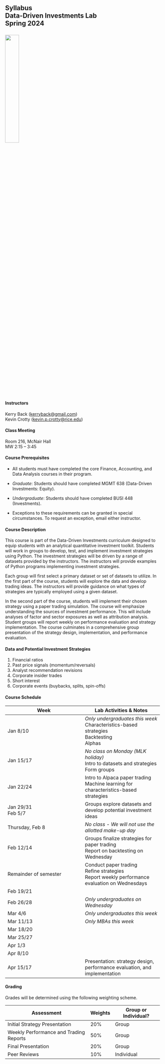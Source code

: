 
## Syllabus<br>Data-Driven Investments Lab<br>Spring 2024<br><br>![](images/RiceBusiness-transparent-logo-sm.png){width=30%} 


#### Instructors

Kerry Back (<a href="mailto:kerryback@gmail.com">kerryback@gmail.com</a>)<br>
Kevin Crotty (<a href="mailto:kevin.p.crotty@rice.edu">kevin.p.crotty@rice.edu</a>)

#### Class Meeting

Room 216, McNair Hall<br>
MW 2:15 -- 3:45

#### Course Prerequisites

- All students must have completed the core Finance, Accounting, and Data Analysis courses in their program.  

- *Graduate*: Students should have completed MGMT 638 (Data-Driven Investments: Equity).

- *Undergraduate*: Students should have completed BUSI 448 (Investments).

- Exceptions to these requirements can be granted in special circumstances.  To request an exception, email either instructor.

#### Course Description

This course is part of the Data-Driven Investments curriculum designed to equip students with an
analytical quantitative investment toolkit. Students will work in groups to develop, test, and implement
investment strategies using Python. The investment strategies will be driven by a range of datasets
provided by the instructors. The instructors will provide examples of Python programs implementing
investment strategies.

Each group will first select a primary dataset or set of datasets to utilize. In the first part of the course,
students will explore the data and develop trading ideas. The instructors will provide guidance on what
types of strategies are typically employed using a given dataset.

In the second part of the course, students will implement their chosen strategy using a paper trading
simulation. The course will emphasize understanding the sources of investment performance. This will
include analyses of factor and sector exposures as well as attribution analysis. Student groups will report
weekly on performance evaluation and strategy implementation. The course culminates in a
comprehensive group presentation of the strategy design, implementation, and performance evaluation.

#### Data and Potential Investment Strategies

1. Financial ratios
2. Past price signals (momentum/reversals)
3. Analyst recommendation revisions
4. Corporate insider trades
5. Short interest
6. Corporate events (buybacks, splits, spin-offs)

#### Course Schedule

| Week  | Lab Activities & Notes  |
|--------|--------|
| Jan 8/10  | *Only undergraduates this week*<br>Characteristics-based strategies<br>Backtesting<br>Alphas   |
| Jan 15/17   | *No class on Monday (MLK holiday)*<br>Intro to datasets and strategies<br>Form groups   |
| Jan 22/24 | Intro to Alpaca paper trading<br>Machine learning for characteristics-based strategies   |
| Jan 29/31<br>Feb 5/7 | Groups explore datasets and develop potential investment ideas|
| Thursday, Feb 8 | *No class - We will not use the allotted make-up day*|
| Feb 12/14 | Groups finalize strategies for paper trading<br>Report on backtesting on Wednesday|
| Remainder of semester| Conduct paper trading<br>Refine strategies<br>Report weekly performance evaluation on Wednesdays|
|Feb 19/21| |
| Feb 26/28 | *Only undergraduates on Wednesday* |
| Mar 4/6 | *Only undergraduates this week* |
| Mar 11/13 | *Only MBAs this week* |
| Mar 18/20 | |
| Mar 25/27 | |
| Apr 1/3 | |  
| Apr 8/10| |
| Apr 15/17 | Presentation: strategy design, performance evaluation, and implementation |

#### Grading

Grades will be determined using the following weighting scheme.

| Assessment | Weights | Group or Individual?| 
|--------|--------|-------|
| Initial Strategy Presentation | 20% | Group |
| Weekly Performance and Trading Reports | 50% | Group |
| Final Presentation | 20% | Group |
| Peer Reviews | 10% | Individual |

